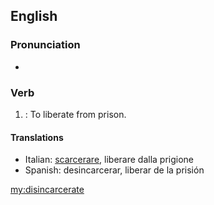 ==English==

===Pronunciation===
* {{audio|en-us-disincarcerate.ogg|Audio (US)}}

===Verb===
{{en-verb|disincarcerat|ing}}

# {{obsolete}}: To liberate from prison.

====Translations====
* Italian: [[scarcerare]], liberare dalla prigione
* Spanish: desincarcerar, liberar de la prisión

[[my:disincarcerate]]